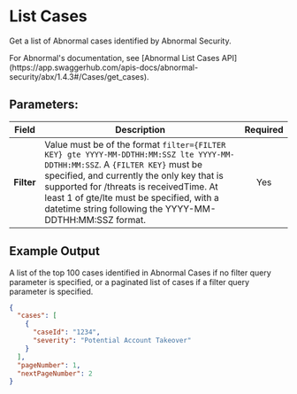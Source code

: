 
# List Cases

Get a list of Abnormal cases identified by Abnormal Security.

<Callout type="info">
	For Abnormal's documentation, see [Abnormal List Cases API](https://app.swaggerhub.com/apis-docs/abnormal-security/abx/1.4.3#/Cases/get_cases).
</Callout>

## Parameters:

| Field          | Description                                                                                                 | Required |
| -------------- | ----------------------------------------------------------------------------------------------------------- | :------: |
| **Filter**     | Value must be of the format `filter={FILTER KEY} gte YYYY-MM-DDTHH:MM:SSZ lte YYYY-MM-DDTHH:MM:SSZ`. A `{FILTER KEY}` must be specified, and currently the only key that is supported for /threats is receivedTime. At least 1 of gte/lte must be specified, with a datetime string following the YYYY-MM-DDTHH:MM:SSZ format.          |   Yes    |

## Example Output
A list of the top 100 cases identified in Abnormal Cases if no filter query parameter is specified, or a paginated list of cases if a filter query parameter is specified.

```json
{
  "cases": [
    {
      "caseId": "1234",
      "severity": "Potential Account Takeover"
    }
  ],
  "pageNumber": 1,
  "nextPageNumber": 2
}
```
